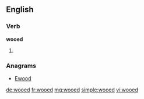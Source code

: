==English==

===Verb===
'''wooed'''

# {{past of|woo}}

===Anagrams===
* [[Ewood#English|Ewood]]

[[de:wooed]]
[[fr:wooed]]
[[mg:wooed]]
[[simple:wooed]]
[[vi:wooed]]